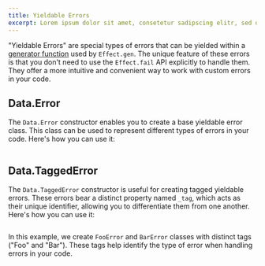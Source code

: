 ```yaml
---
title: Yieldable Errors
excerpt: Lorem ipsum dolor sit amet, consetetur sadipscing elitr, sed diam nonumy eirmod tempor invidunt ut labore.
---
```


"Yieldable Errors" are special types of errors that can be yielded within a [generator function](../essentials/using-generators) used by `Effect.gen`. The unique feature of these errors is that you don't need to use the `Effect.fail` API explicitly to handle them. They offer a more intuitive and convenient way to work with custom errors in your code.

## Data.Error

The `Data.Error` constructor enables you to create a base yieldable error class. This class can be used to represent different types of errors in your code. Here's how you can use it:

```ts file=<rootDir>/src/guide/error-management/yieldable-errors/Error.ts

```

## Data.TaggedError

The `Data.TaggedError` constructor is useful for creating tagged yieldable errors. These errors bear a distinct property named `_tag`, which acts as their unique identifier, allowing you to differentiate them from one another. Here's how you can use it:

```ts file=<rootDir>/src/guide/error-management/yieldable-errors/TaggedError.ts

```

In this example, we create `FooError` and `BarError` classes with distinct tags ("Foo" and "Bar"). These tags help identify the type of error when handling errors in your code.
